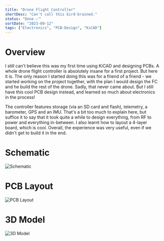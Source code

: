 ```yaml
---
title: "Drone Flight Controller"
shortDesc: "Can't call this bird-brained."
status: "Done ✅"
sortDate: "2023-09-12"
tags: ["Electronics", "PCB-Design", "KiCAD"]
---
```


# Overview

I still can't believe this was my first time using KiCAD and designing
 PCBs. A whole drone flight controller is absolutely insane for a first
 project. But here it is. The only reason I started doing this was for
 a friend of a friend - we started working on the project together, with
 the plan I would design the FC and he build the rest of the drone. Sadly,
 that never came about. But I still have this cool PCB design instead, and 
 learned so much about electronics in the process!

The controller features storage (via an SD card and flash), telemetry, a
 barometer, GPS and an IMU. That's a bit too much to explain here, but suffice
 it to say that it took quite a while to design everything, from RF to power
 and everything in-between. I also learnt how to layout a 4-layer board, which
 is cool. Overall, the experience was very useful, even if we didn't get to build
 it in the end.

# Schematic
![Schematic](./drone_fc-1.png)

# PCB Layout
![PCB Layout](./drone_pcb.png)

# 3D Model
![3D Model](./drone_fc.png)